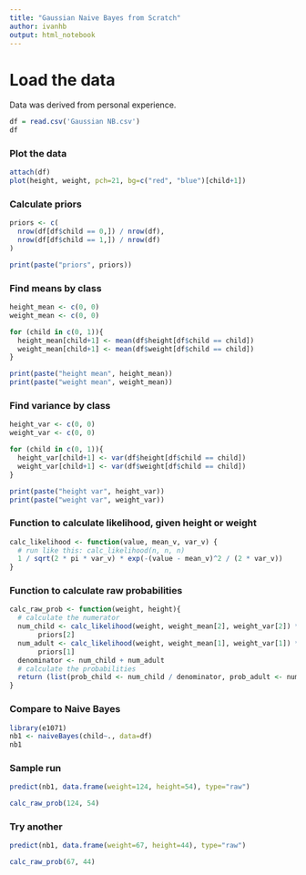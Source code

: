 ---
title: "Gaussian Naive Bayes from Scratch"
author: ivanhb
output: html_notebook
---

# Load the data

Data was derived from personal experience.

```{r}
df = read.csv('Gaussian NB.csv')
df
```

### Plot the data

```{r}
attach(df)
plot(height, weight, pch=21, bg=c("red", "blue")[child+1])
```

### Calculate priors

```{r}
priors <- c(
  nrow(df[df$child == 0,]) / nrow(df),
  nrow(df[df$child == 1,]) / nrow(df)
)

print(paste("priors", priors))
```
### Find means by class

```{r}
height_mean <- c(0, 0)
weight_mean <- c(0, 0)

for (child in c(0, 1)){
  height_mean[child+1] <- mean(df$height[df$child == child])
  weight_mean[child+1] <- mean(df$weight[df$child == child])
}

print(paste("height mean", height_mean))
print(paste("weight mean", weight_mean))

```
### Find variance by class

```{r}
height_var <- c(0, 0)
weight_var <- c(0, 0)

for (child in c(0, 1)){
  height_var[child+1] <- var(df$height[df$child == child])
  weight_var[child+1] <- var(df$weight[df$child == child])
}

print(paste("height var", height_var))
print(paste("weight var", weight_var))
```

### Function to calculate likelihood, given height or weight

```{r}
calc_likelihood <- function(value, mean_v, var_v) {
  # run like this: calc_likelihood(n, n, n)
  1 / sqrt(2 * pi * var_v) * exp(-(value - mean_v)^2 / (2 * var_v))
}
```

### Function to calculate raw probabilities

```{r}
calc_raw_prob <- function(weight, height){
  # calculate the numerator
  num_child <- calc_likelihood(weight, weight_mean[2], weight_var[2]) *           calc_likelihood(height, height_mean[2], height_var[2]) * 
       priors[2]
  num_adult <- calc_likelihood(weight, weight_mean[1], weight_var[1]) *           calc_likelihood(height, height_mean[1], height_var[1]) * 
       priors[1]
  denominator <- num_child + num_adult
  # calculate the probabilities
  return (list(prob_child <- num_child / denominator, prob_adult <- num_adult / denominator))
}
```

### Compare to Naive Bayes

```{r}
library(e1071)
nb1 <- naiveBayes(child~., data=df)
nb1
```

### Sample run

```{r}
predict(nb1, data.frame(weight=124, height=54), type="raw")
```

```{r}
calc_raw_prob(124, 54)
```
### Try another


```{r}
predict(nb1, data.frame(weight=67, height=44), type="raw")
```

```{r}
calc_raw_prob(67, 44)
```
